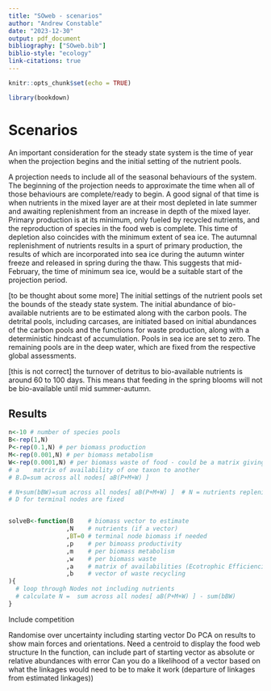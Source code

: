 ```yaml
---
title: "SOweb - scenarios"
author: "Andrew Constable"
date: "2023-12-30"
output: pdf_document
bibliography: ["SOweb.bib"]
biblio-style: "ecology"
link-citations: true
---
```


```r
knitr::opts_chunk$set(echo = TRUE)

library(bookdown)
```

# Scenarios

An important consideration for the steady state system is the time of year when the projection begins and the initial setting of the nutrient pools. 

A projection needs to include all of the seasonal behaviours of the system.  The beginning of the projection needs to approximate the time when all of those behaviours are complete/ready to begin.  A good signal of that time is when nutrients in the mixed layer are at their most depleted in late summer and awaiting replenishment from an increase in depth of the mixed layer.  Primary production is at its minimum, only fueled by recycled nutrients, and the reproduction of species in the food web is complete. This time of depletion also coincides with the minimum extent of sea ice.  The autumnal replenishment of nutrients results in a spurt of primary production, the results of which are incorporated into sea ice during the autumn winter freeze and released in spring during the thaw.  This suggests that mid-February, the time of minimum sea ice, would be a suitable start of the projection period.

[to be thought about some more]
The initial settings of the nutrient pools set the bounds of the steady state system.  The initial abundance of bio-available nutrients are to be estimated along with the carbon pools.  The detrital pools, including carcases, are initiated based on initial abundances of the carbon pools and the functions for waste production, along with a deterministic hindcast of accumulation.  Pools in sea ice are set to zero.  The remaining pools are in the deep water, which are fixed from the respective global assessments.


[this is not correct] the turnover of detritus to bio-available nutrients is around 60 to 100 days.  This means that feeding in the spring blooms will not be bio-available until mid summer-autumn.  


## Results

```r
n<-10 # number of species pools
B<-rep(1,N)
P<-rep(0.1,N) # per biomass production
M<-rep(0.001,N) # per biomass metabolism
W<-rep(0.0001,N) # per biomass waste of food - could be a matrix giving waste from each prey item
# a    matrix of availability of one taxon to another
# B.D=sum across all nodes[ aB(P+M+W) ]

# N+sum(bBW)=sum across all nodes[ aB(P+M+W) ]  # N = nutrients replenished in a year, b is the proportion of waste recycled
# D for terminal nodes are fixed


solveB<-function(B    # biomass vector to estimate
                ,N    # nutrients (if a vector)
                ,BT=0 # terminal node biomass if needed
                ,p    # per bimoass productivity
                ,m    # per biomass metabolism
                ,w    # per biomass waste
                ,a    # matrix of availabilities (Ecotrophic Efficiencies in Ecopath)
                ,b    # vector of waste recycling
){
  # loop through Nodes not including nutrients
  # calculate N =  sum across all nodes[ aB(P+M+W) ] - sum(bBW) 
}
```

Include competition

Randomise over uncertainty including starting vector
Do PCA on results to show main forces and orientations.  Need a centroid to display the food web structure
In the function, can include part of starting vector as absolute or relative abundances with error
Can you do a likelihood of a vector based on what the linkages would need to be to make it work (departure of linkages from estimated linkages))





